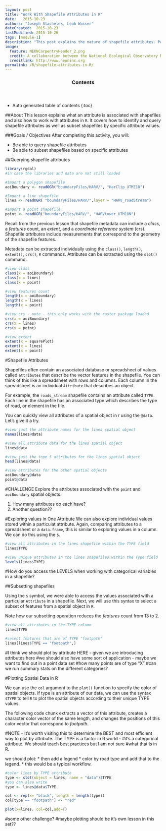 ```yaml
---
layout: post
title: "Work With Shapefile Attributes in R"
date:   2015-10-23
authors: "Joseph Stachelek, Leah Wasser"
dateCreated:  2015-10-23
lastModified: 2015-10-26
tags: [module-1]
description: "This post explains the nature of shapefile attributes. Participants will be able to locate and query shapefile attributes as well as subset shapefiles by specific attribute values."
image:
  feature: NEONCarpentryHeader_2.png
  credit: A collaboration between the National Ecological Observatory Network (NEON) and Data Carpentry
  creditlink: http://www.neoninc.org
permalink: /R/shapefile-attributes-in-R/
---
```


<section id="table-of-contents" class="toc">
  <header>
    <h3>Contents</h3>
  </header>
<div id="drawer" markdown="1">
*  Auto generated table of contents
{:toc}
</div>
</section><!-- /#table-of-contents -->


##About
This lesson explains what an attribute is associated with shapefiles and also
how to work with attributes in `R`. It covers how to identify and query shapefile 
attributes as well as subset shapefiles by specific attribute values.

###Goals / Objectives
After completing this activity, you will:

 * Be able to query shapefile attributes
 * Be able to subset shapefiles based on specific attributes
 
 
 
 
##Querying shapefile attributes
```r

library(rgdal)
#in case the libraries and data are not still loaded

#Import a polygon shapefile 
aoiBoundary <- readOGR("boundaryFiles/HARV/", "HarClip_UTMZ18")

#Import a line shapefile
lines <- readOGR( "boundaryFiles/HARV/",layer = "HARV_roadStream")

#Import a point shapefile 
point <- readOGR("boundaryFiles/HARV/", "HARVtower_UTM18N")

```

Recall from the previous lesson that shapefile metadata can include a _class_, 
a _features_ count, an _extent_, and a _coordinate reference system_ (crs). 
Shapefile _attributes_ include measurements that correspond to the geometry of 
the shapefile features.

Metadata can be extracted individually using the `class()`, `length()`, `extent()`, 
`crs()`, `R` commands. Attributes can be extracted using the `slot()` command. 

```r

#view class
class(x = aoiBoundary)
class(x = lines)
class(x = point)

#view features count
length(x = aoiBoundary)
length(x = lines)
length(x = point)

#view crs - note - this only works with the raster package loaded
crs(x = aoiBoundary)
crs(x = lines)
crs(x = point)

#view extent
extent(x = squarePlot)
extent(x = lines)
extent(x = point)

```

#Shapefile Attributes

Shapefiles often contain an associated database or spreadsheet of values called
`attributes` that describe the vector features in the shapefile. You can think
of this like a spreadsheet with rows and columns. Each column in the spreadsheet
is an individual `Attribute` that describes an object.

For example, the `roads_stream` shapefile contains an attribute called `TYPE`. Each
line in the shapefile has an associated type which describes the type of road, or 
element in the file. 


You can quickly view all attributes of a spatial object in r using the `@data`. 
Let's give it a try.

```r

#view just the attribute names for the lines spatial object
names(lines@data)

#view all attribute data for the lines spatial object
lines@data 

#view just the tope 5 attributes for the lines spatial object
head(lines@data)

#view attributes for the other spatial objects
aoiBoundary@data
point@data

```

#CHALLENGE
Explore the attributes associated with the `point` and `aoiBoundary` spatial objects. 

1. How many attributes do each have?
2. Another question??

#Exploring values in One Attribute
We can also explore individual values stored within a particulat attribute. Again,
comparing attributes to a spreadsheet or a `data.frame`, this is similar to 
exploring values in a column. We can do this using the `$`.

```r

#view all attributes in the lines shapefile within the TYPE field
lines$TYPE

#view unique attributes in the lines shapefiles within the Type field
levels(lines$TYPE)

```

#How do you access the LEVELS when working with categorical variables in a shapefile?

##Subsetting shapefiles

Using the `$` symbol, we were able to access the values associated with a 
particular `Attribute` in a shapefile. Next, we will use this syntax to select 
a subset of features from a spatial object in `R`. 

Note how our subsetting operation reduces the _features_ count from 13 to 2. 

```r

#view all attributes in the TYPE column
lines$TYPE

#select features that are of TYPE "footpath"
lines[lines$TYPE == "footpath",]

```


#I think we should plot by attribute HERE - given we are introducing attributes here
#we should also have some sort of application - maybe we want to find out in a point data set 
#how many points are of type "X"
#can we run summary stats on the different categories?

#Plotting Spatial Data in R

We can use the `col` argument to the `plot()` function to specify 
the color of spatial objects. If type is an attribute of our data, 
we can use the syntax `$TYPE` to tell `R` to plot the spatial
objects according to their unique TYPE values. 

The following code chunk extracts a vector of this attribute, creates 
a character color vector of the same length, and changes the positions 
of this color vector that correspond to _footpath_.

#NOTE -- It's worth visiting this to determine the BEST and most efficient
way to plot by attribute. The TYPE is a factor in R world -
#it's a categorical attribute. We should teach best practices but I am not sure
#what that is in R.

we should plot:
* then add a legend
* color by road type and add that to the legend.
* this would be a typical workflow.


```r
#color lines by TYPE attribute
type <- slot(object = lines, name = "data")$TYPE
#you can also write
type <- lines@data$TYPE

col <- rep(x= "black", length = length(type))
col[type == "footpath"] <- "red"

plot(x=lines, col=col,add=T)

```

#some other challenge?
#maybe plotting should be it's own lesson in this set??

```r

```
